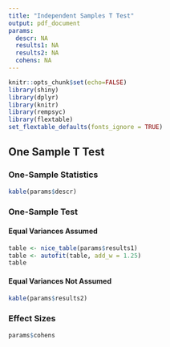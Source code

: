 ```yaml
---
title: "Independent Samples T Test"
output: pdf_document
params:
  descr: NA
  results1: NA
  results2: NA
  cohens: NA
---
```


```r
knitr::opts_chunk$set(echo=FALSE)
library(shiny)
library(dplyr)
library(knitr)
library(rempsyc)
library(flextable)
set_flextable_defaults(fonts_ignore = TRUE)
```

## One Sample T Test

### One-Sample Statistics

```r
kable(params$descr)
```

### One-Sample Test
#### Equal Variances Assumed

```r
table <- nice_table(params$results1)
table <- autofit(table, add_w = 1.25)
table
```

#### Equal Variances Not Assumed

```r
kable(params$results2)
```

### Effect Sizes

```r
params$cohens
```
